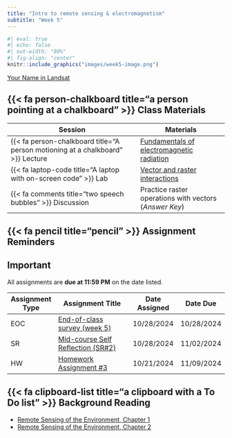 ```yaml
---
title: "Intro to remote sensing & electromagnetism"
subtitle: "Week 5"
---
```


```r
#| eval: true
#| echo: false
#| out-width: "80%"
#| fig-align: "center"
knitr::include_graphics("images/week5-image.png")
```

::: {.gray-text .center-text}
[Your Name in Landsat](https://landsat.gsfc.nasa.gov/apps/YourNameInLandsat-main/index.html){target="_blank"}
:::

## {{< fa person-chalkboard title="a person pointing at a chalkboard" >}} Class Materials

| Session                                                                         | Materials                                             |
|---------------------------------------------------------------------------------|-------------------------------------------------------|
| {{< fa person-chalkboard title="A person motioning at a chalkboard" >}} Lecture | [Fundamentals of electromagnetic radiation](https://docs.google.com/presentation/d/1j2kapjQdJsenY1AxEnUB98GTMeHzE2-TPZptLLySRcc/present?usp=sharing){target="_blank"}                  |
| {{< fa laptop-code title="A laptop with on-screen code" >}} Lab                 | [Vector and raster interactions](labs/week5.qmd){target="_blank"}        |
| {{< fa comments title="two speech bubbles" >}} Discussion               | Practice raster operations with vectors (*Answer Key*) <!--# [Practice raster operations with vectors](discussions/week5-discussion.qmd){target="_blank"} ([*Answer Key*](discussions/answer-keys/week5-discussion-answerKey.qmd){target="_blank"}) | -->

## {{< fa pencil title="pencil" >}} Assignment Reminders {#assignment-reminders}

:::{.callout-important icon=true}
## Important
All assignments are **due at 11:59 PM** on the date listed.
:::

| Assignment Type | Assignment Title                                         | Date Assigned | Date Due   |
|-----------------|----------------------------------------------------------|---------------|------------|
| EOC             | [End-of-class survey (week 5)](https://forms.gle/uey6mQc2CyUUAc6k7){target="_blank"}                         | 10/28/2024    | 10/28/2024 |
| SR              | [Mid-course Self Reflection (SR#2)](../assignments/SR2.qmd){target="_blank"} | 10/28/2024    | 11/02/2024 |
| HW              | [Homework Assignment #3](../assignments/HW3.qmd){target="_blank"}            | 10/21/2024    | 11/09/2024 |


## {{< fa clipboard-list title="a clipboard with a To Do list" >}} Background Reading

- [Remote Sensing of the Environment, Chapter 1](/readings/Jensen-chapter1.pdf){target="_blank"}
- [Remote Sensing of the Environment, Chapter 2](/readings/Jensen-chapter2.pdf){target="_blank"}

